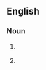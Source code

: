 {{also|four foot}}
==English==

===Noun===
{{head|en|noun|head=[[four]]-[[foot]]}}

# {{lb|en|rail transport}} {{alternative spelling of|four foot|lang=en}}
# {{lb|en|curling}} {{alternative spelling of|4-foot|lang=en}}